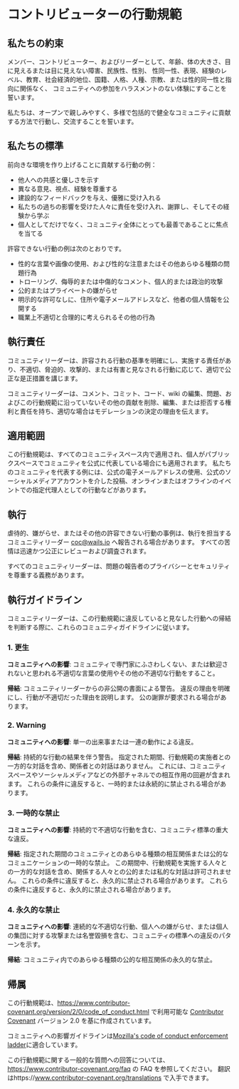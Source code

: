 # コントリビューターの行動規範

## 私たちの約束

メンバー、コントリビューター、およびリーダーとして、年齢、体の大きさ、目に見えるまたは目に見えない障害、民族性、性別、 性同一性、表現、経験のレベル、教育、社会経済的地位、国籍、人格、人種、宗教、または性的同一性と指向に関係なく、 コミュニティへの参加をハラスメントのない体験にすることを誓います。

私たちは、オープンで親しみやすく、多様で包括的で健全なコミュニティに貢献する方法で行動し、交流することを誓います。

## 私たちの標準

前向きな環境を作り上げることに貢献する行動の例：

- 他人への共感と優しさを示す
- 異なる意見、視点、経験を尊重する
- 建設的なフィードバックを与え、優雅に受け入れる
- 私たちの過ちの影響を受けた人々に責任を受け入れ、謝罪し、そしてその経験から学ぶ
- 個人としてだけでなく、コミュニティ全体にとっても最善であることに焦点を当てる

許容できない行動の例は次のとおりです。

- 性的な言葉や画像の使用、および性的な注意またはその他あらゆる種類の問題行為
- トローリング、侮辱的または中傷的なコメント、個人的または政治的攻撃
- 公的またはプライベートの嫌がらせ
- 明示的な許可なしに、住所や電子メールアドレスなど、他者の個人情報を公開する
- 職業上不適切と合理的に考えられるその他の行為

## 執行責任

コミュニティリーダーは、許容される行動の基準を明確にし、実施する責任があり、不適切、脅迫的、攻撃的、または有害と見なされる行動に応じて、適切で公正な是正措置を講じます。

コミュニティリーダーは、コメント、コミット、コード、wiki の編集、問題、およびこの行動規範に沿っていないその他の貢献を削除、編集、または拒否する権利と責任を持ち、適切な場合はモデレーションの決定の理由を伝えます。

## 適用範囲

この行動規範は、すべてのコミュニティスペース内で適用され、個人がパブリックスペースでコミュニティを公式に代表している場合にも適用されます。 私たちのコミュニティを代表する例には、公式の電子メールアドレスの使用、公式のソーシャルメディアアカウントを介した投稿、オンラインまたはオフラインのイベントでの指定代理人としての行動などがあります。

## 執行

虐待的、嫌がらせ、またはその他の許容できない行動の事例は、執行を担当するコミュニティリーダー coc@wails.io へ報告される場合があります。 すべての苦情は迅速かつ公正にレビューおよび調査されます。

すべてのコミュニティリーダーは、問題の報告者のプライバシーとセキュリティを尊重する義務があります。

## 執行ガイドライン

コミュニティリーダーは、この行動規範に違反していると見なした行動への帰結を判断する際に、これらのコミュニティガイドラインに従います。

### 1. 更生

**コミュニティへの影響**: コミュニティで専門家にふさわしくない、または歓迎されないと思われる不適切な言葉の使用やその他の不適切な行動をすること。

**帰結**: コミュニティリーダーからの非公開の書面による警告。 違反の理由を明確にし、行動が不適切だった理由を説明します。 公の謝罪が要求される場合があります。

### 2. Warning

**コミュニティへの影響**: 単一の出来事または一連の動作による違反。

**帰結**: 持続的な行動の結果を伴う警告。 指定された期間、行動規範の実施者との一方的な対話を含め、関係者との対話はありません。 これには、コミュニティスペースやソーシャルメディアなどの外部チャネルでの相互作用の回避が含まれます。 これらの条件に違反すると、一時的または永続的に禁止される場合があります。

### 3. 一時的な禁止

**コミュニティへの影響**: 持続的で不適切な行動を含む、コミュニティ標準の重大な違反。

**帰結**: 指定された期間のコミュニティとのあらゆる種類の相互関係または公的なコミュニケーションの一時的な禁止。 この期間中、行動規範を実施する人々との一方的な対話を含め、関係する人々との公的または私的な対話は許可されません。 これらの条件に違反すると、永久的に禁止される場合があります。 これらの条件に違反すると、永久的に禁止される場合があります。

### 4. 永久的な禁止

**コミュニティへの影響**: 連続的な不適切な行動、個人への嫌がらせ、または個人の集団に対する攻撃または名誉毀損を含む、コミュニティの標準への違反のパターンを示す。

**帰結**: コミュニティ内でのあらゆる種類の公的な相互関係の永久的な禁止。

## 帰属

この行動規範は、https://www.contributor-covenant.org/version/2/0/code_of_conduct.html で利用可能な [Contributor Covenant][homepage] バージョン 2.0 を基に作成されています。

コミュニティへの影響ガイドラインは[Mozilla's code of conduct enforcement ladder](https://github.com/mozilla/diversity)に適合しています。

この行動規範に関する一般的な質問への回答については、https://www.contributor-covenant.org/faq の FAQ を参照してください。 翻訳はhttps://www.contributor-covenant.org/translations で入手できます。

[homepage]: https://www.contributor-covenant.org
